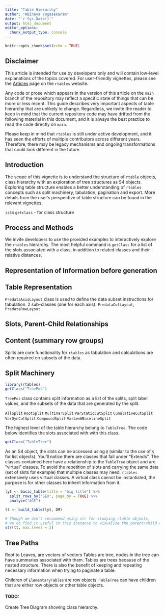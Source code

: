 ```yaml
---
title: "Table Hierarchy"
author: "Abinaya Yogasekaram"
date: "`r Sys.Date()`"
output: html_document
editor_options:
  chunk_output_type: console
---
```


```r
knitr::opts_chunk$set(echo = TRUE)
```

## Disclaimer

This article is intended for use by developers only and will contain low-level explanations of the topics covered. For user-friendly vignettes, please see the [Articles](https://insightsengineering.github.io/rtables/latest-tag/articles/index.html) page on the `rtables` website.

Any code or prose which appears in the version of this article on the `main` branch of the repository may reflect a specific state of things that can be more or less recent. This guide describes very important aspects of table hierarchy that are unlikely to change. Regardless, we invite the reader to keep in mind that the current repository code may have drifted from the following material in this document, and it is always the best practice to read the code directly on `main`.

Please keep in mind that `rtables` is still under active development, and it has seen the efforts of multiple contributors across different years. Therefore, there may be legacy mechanisms and ongoing transformations that could look different in the future.

## Introduction

The scope of this vignette is to understand the structure of `rtable` objects, class hierarchy with an exploration of tree structures as S4 objects. Exploring table structure enables a better understanding of `rtables` concepts such as split machinery, tabulation, pagination and export. More details from the user's perspective of table structure can be found in the relevant vignettes.

`isS4`
`getclass` - for class structure


## Process and Methods

We invite developers to use the provided examples to interactively explore the `rtables` hierarchy. The most helpful command is `getClass` for a list of the slots associated with a class, in addition to related classes and their relative distances.

## Representation of Information before generation


## Table Representation
`PredataAxisLayout` class is used to define the data subset instructions for tabulation. 2 sub-classes (one for each axis): `PredataColLayout`, `PredataRowLayout`

## Slots, Parent-Child Relationships

## Content (summary row groups)

Splits are core functionality for `rtables` as tabulation and calculations are often required on subsets of the data.

## Split Machinery
```r
library(rtables)
getClass("TreePos")
```

`TreePos` class contains split information as a list of the splits, split label values, and the subsets of the data that are generated by the split.

`AllSplit`
`RootSplit`
`MultiVarSplit`
`VarStaticCutSplit`
`CumulativeCutSplit`
`VarDynCutSplit`
`CompoundSplit`
`VarLevWBaselineSplit`


The highest level of the table hierarchy belong to `TableTree`. The code below identifies the slots associated with with this class.
```r
getClass("TableTree")
```

As an S4 object, the slots can be accessed using `@` (similar to the use of `$` for list objects).
You'll notice there are classes that fall under "Extends". The classes contained here have a relationship to the `TableTree` object and are "virtual" classes. To avoid the repetition of slots and carrying the same data (set of slots for example) that multiple classes may need, `rtables` extensively uses virtual classes. A virtual class cannot be instantiated, the purpose is for other classes to inherit information from it.


```r
lyt <- basic_table(title = "big title") %>%
  split_rows_by("SEX", page_by = TRUE) %>%
  analyze("AGE")

tt <- build_table(lyt, DM)

# Though we don't recommend using str for studying rtable objects,
# we do find it useful in this instance to visualize the parent/child relationships.
str(tt, max.level = 2)
```

## Tree Paths

Root to Leaves, are vectors of vectors
Tables are tree, nodes in the tree can have summaries associated with them. Tables are trees because of the nested structure. There is also the benefit of keeping and repeating necessary information when trying to paginate a table.

Children of `ElementaryTables` are row objects. `TableTree` can have children that are either row objects or other table objects.


#### TODO:
Create Tree Diagram showing class hierarchy.
